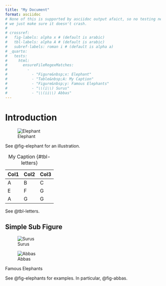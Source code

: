 ```yaml
---
title: "My Document"
format: asciidoc
# None of this is supported by asciidoc output afaict, so no testing necessary here,
# we just make sure it doesn't crash.
#
# crossref:
#   fig-labels: alpha x # (default is arabic)
#   tbl-labels: alpha A # (default is arabic)
#   subref-labels: roman i # (default is alpha a)
# _quarto:
#   tests:
#     html:
#       ensureFileRegexMatches:
#         - 
#           - "Figure&nbsp;x: Elephant"
#           - "Table&nbsp;A: My Caption"
#           - "Figure&nbsp;y: Famous Elephants"
#           - "\\(i\\) Surus"
#           - "\\(ii\\) Abbas"
---
```


# Introduction

![Elephant](img/painter.jpg){#fig-elephant}

See @fig-elephant for an illustration.

| Col1 | Col2 | Col3 |
| ---- | ---- | ---- |
| A    | B    | C    |
| E    | F    | G    |
| A    | G    | G    |

: My Caption {#tbl-letters}

See @tbl-letters.

## Simple Sub Figure

::: {#fig-elephants layout-ncol="2"}
![Surus](img/surus.jpg){#fig-surus}

![Abbas](img/abbas.jpg){#fig-abbas}

Famous Elephants
:::

See @fig-elephants for examples. In particular, @fig-abbas.